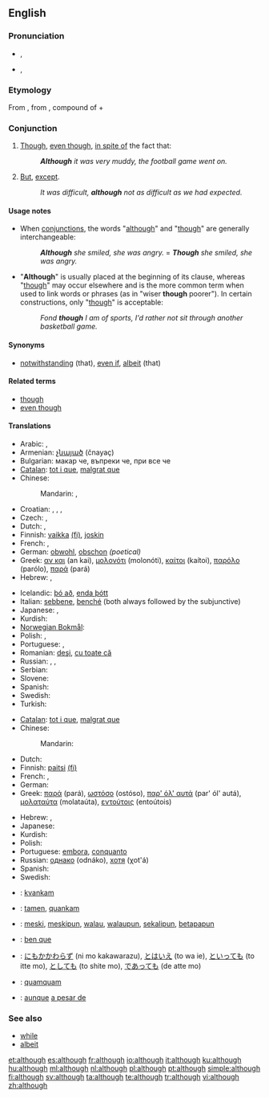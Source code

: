 ==English==

{{rank|bed|living|view|532|although|knowledge|hath|table}}

===Pronunciation===
* {{a|UK}} {{IPA|/ɔːlˈðəʊ/}}, {{SAMPA|/O:l"D@U/}}
* {{a|US}} {{IPA|/ɔlˈðoʊ/}}, {{SAMPA|/Ol"DoU/}}
*: {{audio|en-us-although.ogg|Audio (US)}}
*: {{rhymes|əʊ}}

===Etymology===
From {{etyl|enm|en}}, from {{etyl|ang|en}} {{term|althagh||lang=enm}}, compound of {{term|eall||lang=ang|all (emphatic)}} + {{term|þeah||lang=ang|though}}

===Conjunction===
{{en-conj}}

# [[though|Though]], [[even though]], [[in spite of]] the fact that: {{non-gloss definition|introducing a clause that expresses a concession.}}
#: '''''Although''' it was very muddy, the football game went on.''
# [[but|But]], [[except]].
#: ''It was difficult, '''although''' not as difficult as we had expected.''

====Usage notes====
* When [[conjunction]]s, the words "[[although]]" and "[[though]]" are generally interchangeable:
*: '''''Although''' she smiled, she was angry.'' = '''''Though''' she smiled, she was angry.''
* "'''Although'''" is usually placed at the beginning of its clause, whereas "[[though]]" may occur elsewhere and is the more common term when used to link words or phrases (as in "wiser '''though''' poorer"). In certain constructions, only "[[though]]" is acceptable:
*: ''Fond '''though''' I am of sports, I'd rather not sit through another basketball game.''

====Synonyms====
* {{i-c|in spite of}} [[notwithstanding]] (that), [[even if]], [[albeit]] (that)

====Related terms====
* [[though]]
* [[even though]]

====Translations====
{{trans-top|in spite of the fact that}}
* Arabic: {{t|ar|رغم أن|tr=raghm 'anna}} <!-- please the 2nd part -->,  {{t|ar|مع أن|tr=ma3a 'anna}}
* Armenian: [[չնայած]] (čnayaç)
* Bulgarian: макар че,  въпреки че, при все че
* [[Catalan]]: [[tot i que]], [[malgrat que]]
* Chinese:
*: Mandarin: {{t-|cmn|雖然|sc=Hani}},  {{t-|cmn|虽然|tr=suīrán|sc=Hani}}
* Croatian: {{t-|hr|iako}},  {{t-|hr|premda}},  {{t-|hr|mada}},  {{t-|hr|makar}}
* Czech: {{t-|cs|ač}}, {{t-|cs|ačkoliv}}
* Dutch: {{t+|nl|hoewel}}, {{t+|nl|alhoewel}}
* Finnish: [[vaikka]] [[:fi:vaikka|(fi)]], [[joskin]]
* French: {{t+|fr|bien que}}, {{t+|fr|quoique}}
* German: [[obwohl]], [[obschon]] ''(poetical)''
* Greek: [[αν και]] (an kai), [[μολονότι]] (molonóti), [[καίτοι]] (kaítoi), [[παρόλο]] (parólo), [[παρά]] (pará)
* Hebrew: {{t|he|למרות ש־|tr=lamrót she-}}, {{t|he|אף על פי ש־|tr=af al pi she-}}
{{trans-mid}}
* Icelandic: [[þó að]], [[enda þótt]]
* Italian: [[sebbene]], [[benché]] (both always followed by the subjunctive)
* Japanese: {{qualifier|...}} {{t|ja|のに|tr=...noni}},  {{t|ja|だけれども|tr=...da keredomo}}
* Kurdish: {{t|ku|ئه‌گه‌رچی|tr=egerçi|sc=ku-Arab}}
* [[Norwegian Bokmål]]: {{tø|nb|selv om}}
* Polish: {{t+|pl|chociaż}}, {{t|pl|mimo że}}
* Portuguese: {{t+|pt|embora}}, {{t+|pt|conquanto}}
* Romanian: [[deşi]], [[cu toate că]]
* Russian: {{t+|ru|хотя|tr=xotjá}},  {{qualifier|read: ... što}} {{t|ru|несмотря на то, что|tr=nesmotrjá na tó, čto}},  {{t|ru|хоть и|tr=xot' i}}
* Serbian: {{t-|sr|mada}}
* Slovene: {{t|sl|čeprav}}
* Spanish: {{t+|es|aunque}}
* Swedish: {{t+|sv|fastän}}
* Turkish: {{t|tr|rağmen}}
{{trans-bottom}}

{{trans-top|but}}
* [[Catalan]]: [[tot i que]], [[malgrat que]]
* Chinese:
*: Mandarin: {{t-|cmn|但是|tr=dànshì|sc=Hani}}
* Dutch: {{t+|nl|hoewel}}
* Finnish: [[paitsi]] [[:fi:paitsi|(fi)]]
* French: {{t+|fr|bien que}}, {{t+|fr|quoique}}
* German: {{t+|de|trotzdem}}
* Greek: [[παρά]] (pará), [[ωστόσο]] (ostóso), [[παρ' όλ' αυτά]] (par' ól' autá), [[μολαταύτα]] (molataúta), [[εντούτοις]] (entoútois)
{{trans-mid}}
* Hebrew: {{t|he|אבל|tr=avál}}, {{t|he|אלא|tr=éla}}
* Japanese: {{t-|ja|でも|tr=demo}}
* Kurdish: {{t|ku|به‌ڵام|tr=belam|sc=ku-Arab}}
* Polish: {{t|pl|jednakże}}
* Portuguese: [[embora]], [[conquanto]]
* Russian: [[однако]] (odnáko), [[хотя]] (χot'á)
* Spanish: {{t+|es|aunque}}
* Swedish: {{t+|sv|men}}
{{trans-bottom}}

{{checktrans-top}}
* {{ttbc|Esperanto}}: [[kvankam]]
* {{ttbc|Ido}}: [[tamen]], [[quankam]]
* {{ttbc|Indonesian}}: [[meski]], [[meskipun]], [[walau]], [[walaupun]], [[sekalipun]], [[betapapun]]
* {{ttbc|Interlingua}}: [[ben que]]
* {{ttbc|Japanese}}: [[にもかかわらず]] (ni mo kakawarazu), [[とはいえ]] (to wa ie), [[といっても]] (to itte mo), [[としても]] (to shite mo), [[であっても]] (de atte mo)
* {{ttbc|Latin}}: [[quamquam]]
* {{ttbc|Spanish}}: [[aunque]] [[a pesar de]]
{{trans-bottom}}

===See also===
* [[while]]
* [[albeit]]

[[et:although]]
[[es:although]]
[[fr:although]]
[[io:although]]
[[it:although]]
[[ku:although]]
[[hu:although]]
[[ml:although]]
[[nl:although]]
[[pl:although]]
[[pt:although]]
[[simple:although]]
[[fi:although]]
[[sv:although]]
[[ta:although]]
[[te:although]]
[[tr:although]]
[[vi:although]]
[[zh:although]]